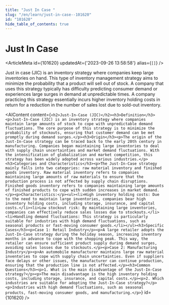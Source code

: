 ```yaml
---
title: "Just In Case "
slug: "/en/learn/just-in-case--101620"
id: "101620"
hide_table_of_contents: true
---
```



# Just In Case 

<ArticleMeta id={101620} updatedAt={'2023-09-26 13:58:58'} alias={`[]`} />
<div className='border-solid border-b border-t-0 my-4 border-[var(--ifm-color-gray-300)]' />

Just in case (JIC) is an inventory strategy where companies keep large inventories on hand. This type of inventory management strategy aims to minimize the probability that a product will sell out of stock. A company that uses this strategy typically has difficulty predicting consumer demand or experiences large surges in demand at unpredictable times. A company practicing this strategy essentially incurs higher inventory holding costs in return for a reduction in the number of sales lost due to sold-out inventory.

<AIContent content={`<h2>Just-In-Case (JIC)</h2><h3>Definition</h3><p>Just-In-Case (JIC) is an inventory strategy where companies maintain large amounts of stock to cope with unpredictable demand fluctuations. The core purpose of this strategy is to minimize the probability of stockouts, ensuring that customer demand can be met promptly during demand surges.</p><h3>Origin</h3><p>The origin of the Just-In-Case strategy can be traced back to the early 20th century in manufacturing. Companies began maintaining large inventories to deal with supply chain uncertainties and market demand fluctuations. With the intensification of globalization and market competition, this strategy has been widely adopted across various industries.</p><h3>Categories and Characteristics</h3><p>The Just-In-Case strategy mainly falls into two categories: raw material inventory and finished goods inventory. Raw material inventory refers to companies maintaining large amounts of raw materials to ensure that the production process is not affected by supply chain disruptions. Finished goods inventory refers to companies maintaining large amounts of finished products to cope with sudden increases in market demand.</p><p>Characteristics:</p><ul><li>High inventory holding costs: Due to the need to maintain large inventories, companies bear high inventory holding costs, including storage, insurance, and capital costs.</li><li>Low stockout risk: By maintaining large inventories, companies can effectively reduce sales losses due to stockouts.</li><li>Handling demand fluctuations: This strategy is particularly suitable for industries with high demand fluctuations, such as seasonal products or fast-moving consumer goods.</li></ul><h3>Specific Cases</h3><p>Case 1: Retail Industry</p><p>A large retailer adopts the Just-In-Case strategy during the holiday season, increasing inventory months in advance to cope with the shopping peak. This way, the retailer can ensure sufficient product supply during demand surges, avoiding sales losses due to stockouts.</p><p>Case 2: Manufacturing Industry</p><p>An automobile manufacturer maintains large raw material inventories to cope with supply chain uncertainties. Even if suppliers face delays or other issues, the manufacturer can continue production, ensuring that the production line is not affected.</p><h3>Common Questions</h3><p>1. What is the main disadvantage of the Just-In-Case strategy?</p><p>The main disadvantage is the high inventory holding costs, including storage, insurance, and capital costs.</p><p>2. Which industries are suitable for adopting the Just-In-Case strategy?</p><p>Industries with high demand fluctuations, such as seasonal products, fast-moving consumer goods, and manufacturing.</p>`} id={101620} />
